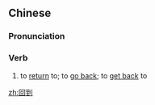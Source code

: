 ==Chinese==
{{zh-forms}}

===Pronunciation===
{{zh-pron
|m=huídào
|c=wui4 dou3
|mn=hôe-kàu
|cat=v
}}

===Verb===
{{zh-verb}}

# to [[return]] to; to [[go back]]; to [[get back]] to
#: {{zh-x|回到 正軌|to get back on the right track}}

[[zh:回到]]